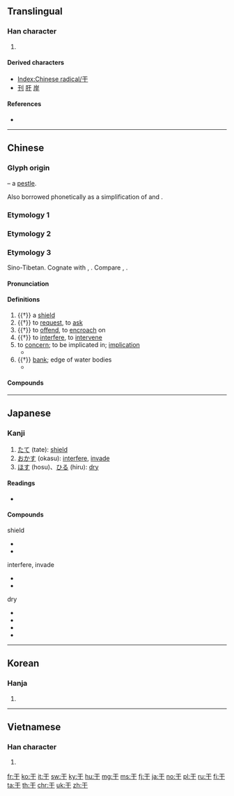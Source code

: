 {{character info/new}}
{{also|乾|幹|于|午|千|半|榦}}
==Translingual==
{{stroke order|type=animate}}

===Han character===
{{Han char|rn=51|rad=干|as=00|sn=3|four=10400|canj=MJ}}
#{{mul-kangxi radical-def}}
====Derived characters====
* [[Index:Chinese radical/干]]
* [[刊]] [[肝]] [[岸]]

====References====
* {{Han ref|kx=0339.010|dkj=09165|dj=0645.220|hdz=10405.050|uh=5E72|ud=24178|bh=A47A|bd=42106}}

----

==Chinese==

===Glyph origin===
{{Han etym}}
{{liushu|p}} – a [[pestle]].

Also borrowed phonetically as a simplification of {{zh-l|*乾}} and {{zh-l|*幹}}.

===Etymology 1===
{{zh-see|乾||dry}}

===Etymology 2===
{{zh-see|幹||to do, to work}}

===Etymology 3===
{{zh-forms}}

Sino-Tibetan. Cognate with {{och-l|扞|to shield; to protect}}, {{och-l|閈|gate}}. Compare {{cog|bo|འགལ||to go against, to violate, to contradict}}, {{cog|my|ကာ||shield; to shield; to block}}.

====Pronunciation====
{{zh-pron
|m=gān
|c=gon1
|h=pfs=kôn
|md=găng
|mn=kan
|w=1koe
|mc=y
|oc=y
|cat=n,a,v,adv
}}

====Definitions====
{{zh-hanzi}}

# {{†}} a [[shield]]
# {{†}} to [[request]], to [[ask]]
# {{†}} to [[offend]], to [[encroach]] on
# {{†}} to [[interfere]], to [[intervene]]
# to [[concern]]; to be implicated in; [[implication]]
#* {{zh-x|這 事 與 我 無 '''干'''{gān}。|It has nothing '''to do''' with me.}}
# {{†}} [[bank]]; edge of water bodies
#* {{zh-l|江干}}

====Compounds====
{{zh-der|干犯:to encroach on|干戈:weapons of war|干支:the Heavenly Stems and Earthly Branches|干連:implication|干擾:to interfere|干擾素:interferon|干涉:to intervene|干涉現象:interference|干係:implication|干預:to intervene|干與:to intervene|干云蔽日:tall trees covering the sun|干證:witness|一干|不干|不氣干|不相干|不肯干休|丹干|何干|俠氣干雲|倒持干戈|倒置干戈|倒載干戈|刺干|加拉干達|動干戈|十干|善罷干休|大動干戈|天干|天干地支|奉干|射干|干仕|干伏|干休|干卿何事|干卿底事|干名犯義|干名采譽|干呆|干城|干寶|干將|干將莫邪|干惹|干戈載戢|干戚|干政|干旄|干時|干櫓|干求|干澤|干瀆|干礙|干祿|干紀|干累|干結|干罰|干罷|干羽|干請|干謁|干證人|干譽|干貝|干進|干雲|干雲蔽日|干青雲|干鳥|干鳥氣|干黷|德干高原|擔干係|擔干紀|斯干|日干|更待干罷|朱干玉戚|東干|染干|欄干|比干|毫不相干|江干|沽名干譽|烏干達 |無干|白干|相干|矯情干譽|義氣干霄|耽干繫|若干|莫干山|豆干|豆腐干|豪氣干雲|邪不干正|長干巷|長干曲|闌干|陰干|非意相干}}

----

==Japanese==

===Kanji===
{{ja-kanji|grade=6|rs=干00}}

#[[たて]] (tate): [[shield]]
#[[おかす]] (okasu): [[interfere]], [[invade]]
#[[ほす]] (hosu)、[[ひる]] (hiru): [[dry]]

====Readings====
* {{ja-readings|goon=[[かん]] (kan)|kanon=[[かん]] (kan)|kun=[[ほす]] (hosu), [[ひる]] (hiru), {{non-joyo-reading}} [[たて]] (tate), {{non-joyo-reading}} [[おかす]] (okasu)}}

====Compounds====
{{top3}}
; shield
* {{ja-r|干戈|かんか}}
* {{ja-r|干城|たてき}}
{{mid3}}
; interfere, invade
* {{ja-r|干渉|かんしょう}}
* {{ja-r|干犯|かんぱん}}
{{mid3}}
; dry
* {{ja-r|干害|かんがい}}
* {{ja-r|干天|かんてん}}
* {{ja-r|干魃|かんばつ}}
* {{ja-r|干物|ひもの}}
{{bottom}}

----

==Korean==

===Hanja===
{{ko-hanja|hangeul=[[간]], [[강]]|rv=gan, gang|mr=kan, kang}}

# {{defn|lang=ko|sort=干00}}

----

==Vietnamese==

===Han character===
{{vi-hantu|[[can]], [[cơn]], [[càn]], [[cán]]|rs=干00}}

# {{defn|lang=vi|sort=干00}}

[[Category:CJKV radicals| ]]

[[fr:干]]
[[ko:干]]
[[it:干]]
[[sw:干]]
[[ky:干]]
[[hu:干]]
[[mg:干]]
[[ms:干]]
[[fj:干]]
[[ja:干]]
[[no:干]]
[[pl:干]]
[[ru:干]]
[[fi:干]]
[[ta:干]]
[[th:干]]
[[chr:干]]
[[uk:干]]
[[zh:干]]